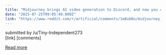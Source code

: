 ```yaml
---
title: "Midjourney brings AI video generation to Discord, and now you can make them loop seamlessly"
date: "2025-07-25T09:05:40.000Z"
link: "https://www.reddit.com/r/artificial/comments/1m8ub0o/midjourney_brings_ai_video_generation_to_discord/"
---
```


submitted by    /u/Tiny-Independent273  
 [link]   [comments]

[Read more](https://www.reddit.com/r/artificial/comments/1m8ub0o/midjourney_brings_ai_video_generation_to_discord/)

